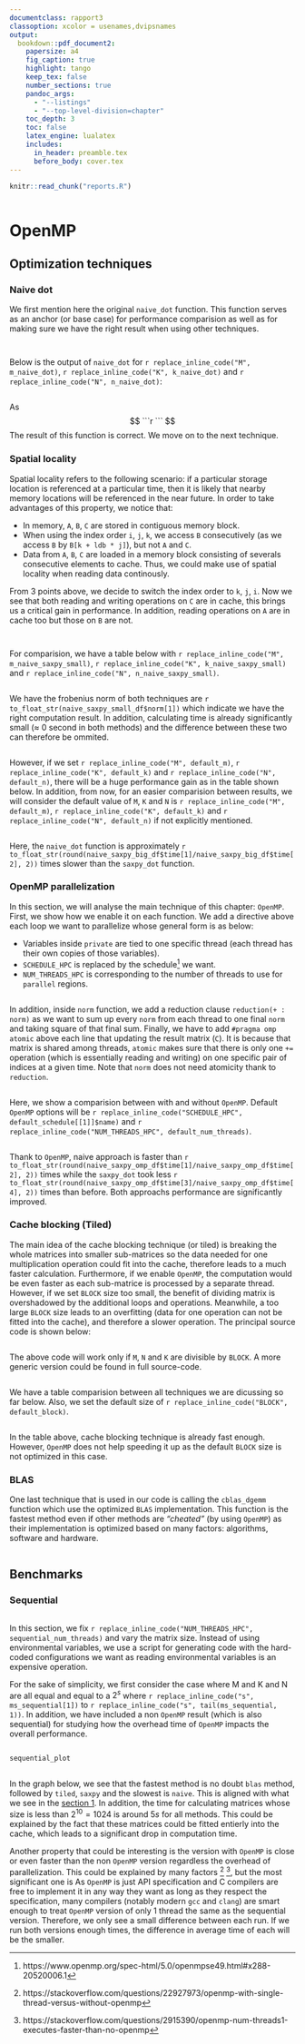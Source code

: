 ```yaml
---
documentclass: rapport3
classoption: xcolor = usenames,dvipsnames
output:
  bookdown::pdf_document2:
    papersize: a4
    fig_caption: true
    highlight: tango
    keep_tex: false
    number_sections: true
    pandoc_args: 
      - "--listings"
      - "--top-level-division=chapter"
    toc_depth: 3
    toc: false
    latex_engine: lualatex
    includes:
      in_header: preamble.tex
      before_body: cover.tex
---
```


```r
knitr::read_chunk("reports.R")
```

```r
```

# OpenMP
## Optimization techniques {#techniques}
### Naive dot

We first mention here the original `naive_dot` function. This function serves as an anchor (or base case) for performance comparision as well as for making sure we have the right result when using other techniques.

```c
```
```r
```
Below is the output of `naive_dot` for `r replace_inline_code("M", m_naive_dot)`, `r replace_inline_code("K", k_naive_dot)` and `r replace_inline_code("N", n_naive_dot)`:
```r
```

As
$$
```r
```
$$
The result of this function is correct. We move on to the next technique.

### Spatial locality

Spatial locality refers to the following scenario: if a particular storage location is referenced at a particular time, then it is likely that nearby memory locations will be referenced in the near future. In order to take advantages of this property, we notice that:

  - In memory, `A`, `B`, `C` are stored in contiguous memory block.
  - When using the index order `i`, `j`, `k`, we access `B` consecutively (as we access `B` by `B[k + ldb * j]`), but not `A` and `C`.
  - Data from `A`, `B`, `C` are loaded in a memory block consisting of severals consecutive elements to cache. Thus, we could make use of spatial locality when reading data continously.

From 3 points above, we decide to switch the index order to `k`, `j`, `i`. Now we see that both reading and writing operations on `C` are in cache, this brings us a critical gain in performance. In addition, reading operations on `A` are in cache too but those on `B` are not.

```c
```
```r
```
For comparision, we have a table below with `r replace_inline_code("M", m_naive_saxpy_small)`, `r replace_inline_code("K", k_naive_saxpy_small)` and `r replace_inline_code("N", n_naive_saxpy_small)`.
```r
```
We have the frobenius norm of both techniques are `r to_float_str(naive_saxpy_small_df$norm[1])` which indicate we have the right computation result. In addition, calculating time is already significantly small ($\approx$ 0 second in both methods) and the difference between these two can therefore be ommited.
```r
```
However, if we set `r replace_inline_code("M", default_m)`, `r replace_inline_code("K", default_k)` and `r replace_inline_code("N", default_n)`, there will be a huge performance gain as in the table shown below. In addition, from now, for an easier comparision between results, we will consider the default value of `M`, `K` and `N` is `r replace_inline_code("M", default_m)`, `r replace_inline_code("K", default_k)` and `r replace_inline_code("N", default_n)` if not explicitly mentioned.
```r
```
Here, the `naive_dot` function is approximately `r to_float_str(round(naive_saxpy_big_df$time[1]/naive_saxpy_big_df$time[2], 2))` times slower than the `saxpy_dot` function.

### OpenMP parallelization

In this section, we will analyse the main technique of this chapter: `OpenMP`. First, we show how we enable it on each function. We add a directive above each loop we want to parallelize whose general form is as below:

- Variables inside `private` are tied to one specific thread (each thread has their own copies of those variables).
- `SCHEDULE_HPC` is replaced by the schedule^[https://www.openmp.org/spec-html/5.0/openmpse49.html#x288-20520006.1] we want.
- `NUM_THREADS_HPC` is corresponding to the number of threads to use for `parallel` regions.
```c
```

In addition, inside `norm` function, we add a reduction clause `reduction(+ : norm)` as we want to sum up every `norm` from each thread to one final `norm` and taking square of that final sum. Finally, we have to add `#pragma omp atomic` above each line that updating the result matrix (`C`). It is because that matrix is shared among threads, `atomic` makes sure that there is only one `+=` operation (which is essentially reading and writing) on one specific pair of indices at a given time. Note that `norm` does not need atomicity thank to `reduction`.
```r
```
Here, we show a comparision between with and without `OpenMP`. Default `OpenMP` options will be `r replace_inline_code("SCHEDULE_HPC", default_schedule[[1]]$name)` and `r replace_inline_code("NUM_THREADS_HPC", default_num_threads)`.
```r
```
Thank to `OpenMP`, naive approach is faster than `r to_float_str(round(naive_saxpy_omp_df$time[1]/naive_saxpy_omp_df$time[2], 2))` times while the `saxpy_dot` took less `r to_float_str(round(naive_saxpy_omp_df$time[3]/naive_saxpy_omp_df$time[4], 2))` times than before. Both approachs performance are significantly improved.

### Cache blocking (Tiled) {#cache-blocking}

The main idea of the cache blocking technique (or tiled) is breaking the whole matrices into smaller sub-matrices so the data needed for one multiplication operation could fit into the cache, therefore leads to a much faster calculation. Furthermore, if we enable `OpenMP`, the computation would be even faster as each sub-matrice is processed by a separate thread. However, if we set `BLOCK` size too small, the benefit of dividing matrix is overshadowed by the additional loops and operations. Meanwhile, a too large `BLOCK` size leads to an overfitting (data for one operation can not be fitted into the cache), and therefore a slower operation. The principal source code is shown below:
```c
```
The above code will work only if `M`, `N` and `K` are divisible by `BLOCK`. A more generic version could be found in full source-code.

```r
```
We have a table comparision between all techniques we are dicussing so far below. Also, we set the default size of `r replace_inline_code("BLOCK", default_block)`.
```r
```
In the table above, cache blocking technique is already fast enough. However, `OpenMP` does not help speeding it up as the default `BLOCK` size is not optimized in this case.

### BLAS
One last technique that is used in our code is calling the `cblas_dgemm` function which use the optimized `BLAS` implementation. This function is the fastest method even if other methods are *"cheated"* (by using `OpenMP`)  as their implementation is optimized based on many factors: algorithms, software and hardware.
```r
```

## Benchmarks
### Sequential
```r
```

In this section, we fix `r replace_inline_code("NUM_THREADS_HPC", sequential_num_threads)` and vary the matrix size. Instead of using environmental variables, we use a script for generating code with the hard-coded configurations we want as reading environmental variables is an expensive operation.

For the sake of simplicity, we first consider the case where M and K and N are all equal and equal to a $2^s$ where `r replace_inline_code("s", ms_sequential[1])` to `r replace_inline_code("s", tail(ms_sequential, 1))`. In addition, we have included a non `OpenMP` result (which is also sequential) for studying how the overhead time of `OpenMP` impacts the overall performance.
```r
```
```r
sequential_plot
```


```r
```

In the graph below, we see that the fastest method is no doubt `blas` method, followed by `tiled`, `saxpy` and the slowest is `naive`. This is aligned with what we see in the [section 1](#techniques). In addition, the time for calculating matrices whose size is less than $2^{10} = 1024$ is around $5s$ for all methods. This could be explained by the fact that these matrices could be fitted entierly into the cache, which leads to a significant drop in computation time.

Another property that could be interesting is the version with `OpenMP` is close or even faster than the non `OpenMP` version regardless the overhead of parallelization. This could be explained by many factors ^[https://stackoverflow.com/questions/22927973/openmp-with-single-thread-versus-without-openmp] ^[https://stackoverflow.com/questions/2915390/openmp-num-threads1-executes-faster-than-no-openmp], but the most significant one is As `OpenMP` is just API specification and C compilers are free to implement it in any way they want as long as they respect the specification, many compilers (notably modern `gcc` and `clang`) are smart enough to treat `OpenMP` version of only 1 thread the same as the sequential version. Therefore, we only see a small difference between each run. If we run both versions enough times, the difference in average time of each will be the smaller.